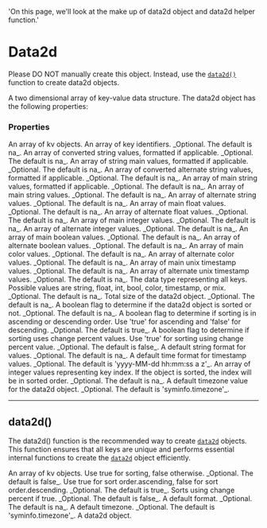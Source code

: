   'On this page, we\'ll look at the make up of data2d object and data2d helper function.'

# Data2d

<Note>Please DO NOT manually create this object. Instead, use the [`data2d()`](/_data2d#data2d) function to create data2d objects.</Note>

A two dimensional array of key-value data structure. The data2d object has the following properties:

### Properties
<Properties>
  <Property name="kvs" type="array<kv>">
    An array of kv objects.
  </Property>
  <Property name="keys" type="array<string>">
    An array of key identifiers. _Optional. The default is na_.
  </Property>
  <Property name="values" type="array<string>">
    An array of converted string values, formatted if applicable. _Optional. The default is na_.
  </Property>
  <Property name="formatValues" type="array<string>">
    An array of string main values, formatted if applicable. _Optional. The default is na_.
  </Property>
  <Property name="altValues" type="array<string>">
    An array of converted alternate string values, formatted if applicable. _Optional. The default is na_.
  </Property>
  <Property name="formatAltValues" type="array<string>">
    An array of main string values, formatted if applicable. _Optional. The default is na_.
  </Property>
  <Property name="stringValues" type="array<string>">
    An array of main string values. _Optional. The default is na_.
  </Property>
  <Property name="stringAltValues" type="array<string>">
    An array of alternate string values. _Optional. The default is na_.
  </Property>
  <Property name="floatValues" type="array<float>">
    An array of main float values. _Optional. The default is na_.
  </Property>
  <Property name="floatAltValues" type="array<float>">
    An array of alternate float values. _Optional. The default is na_.
  </Property>
  <Property name="intValues" type="array<int>">
    An array of main integer values. _Optional. The default is na_.
  </Property>
  <Property name="intAltValues" type="array<int>">
    An array of alternate integer values. _Optional. The default is na_.
  </Property>
  <Property name="boolValues" type="array<bool>">
    An array of main boolean values. _Optional. The default is na_.
  </Property>
  <Property name="boolAltValues" type="array<bool>">
    An array of alternate boolean values. _Optional. The default is na_.
  </Property>
  <Property name="colorValues" type="array<color>">
    An array of main color values. _Optional. The default is na_.
  </Property>
  <Property name="colorAltValues" type="array<color>">
    An array of alternate color values. _Optional. The default is na_.
  </Property>
  <Property name="timestampValues" type="array<int>">
    An array of main unix timestamp values. _Optional. The default is na_.
  </Property>
  <Property name="timestampAltValues" type="array<int>">
    An array of alternate unix timestamp values. _Optional. The default is na_.
  </Property>
  <Property name="dataType" type="string">
    The data type representing all keys. Possible values are string, float, int, bool, color, timestamp, or mix. _Optional. The default is na_.
  </Property>
  <Property name="size" type="int">
    Total size of the data2d object. _Optional. The default is na_.
  </Property>
  <Property name="sorted" type="bool">
    A boolean flag to determine if the data2d object is sorted or not. _Optional. The default is na_.
  </Property>
  <Property name="asc" type="bool">
     A boolean flag to determine if sorting is in ascending or descending order. Use 'true' for ascending and 'false' for descending. _Optional. The default is true_.
  </Property>
  <Property name="change" type="bool">
     A boolean flag to determine if sorting uses change percent values. Use 'true' for sorting using change percent value. _Optional. The default is false_.
  </Property>
  <Property name="format" type="string">
    A default string format for values. _Optional. The default is na_.
  </Property>
  <Property name="formatTime" type="string">
    A default time format for timestamp values. _Optional. The default is 'yyyy-MM-dd hh:mm:ss a z'_.
  </Property>
  <Property name="index" type="array<int>">
    An array of integer values representing key index. If the object is sorted, the index will be in sorted order. _Optional. The default is na_.
  </Property>
  <Property name="timezone" type="string">
    A default timezone value for the data2d object. _Optional. The default is 'syminfo.timezone'_.
  </Property>
</Properties>

---

## data2d()

The data2d() function is the recommended way to create [`data2d`](/_data2d) objects. This function ensures that all keys are unique and performs essential internal 
functions to create the [`data2d`](/_data2d) object efficiently.

<Properties>
  <Property name="kvs" type="array<kv>">
    An array of kv objects.
  </Property>
  <Property name="sort" type="bool">
    Use true for sorting, false otherwise. _Optional. The default is false_.
  </Property>
  <Property name="asc" type="bool">
     Use true for sort order.ascending, false for sort order.descending. _Optional. The default is true_.
  </Property>
  <Property name="change" type="bool">
     Sorts using change percent if true. _Optional. The default is false_.
  </Property>
  <Property name="format" type="string">
    A default format. _Optional. The default is na_.
  </Property>
  <Property name="timezone" type="string">
    A default timezone. _Optional. The default is 'syminfo.timezone'_.
  </Property>
  <Property name="returns" type="data2d">
    A data2d object.
  </Property>
</Properties>